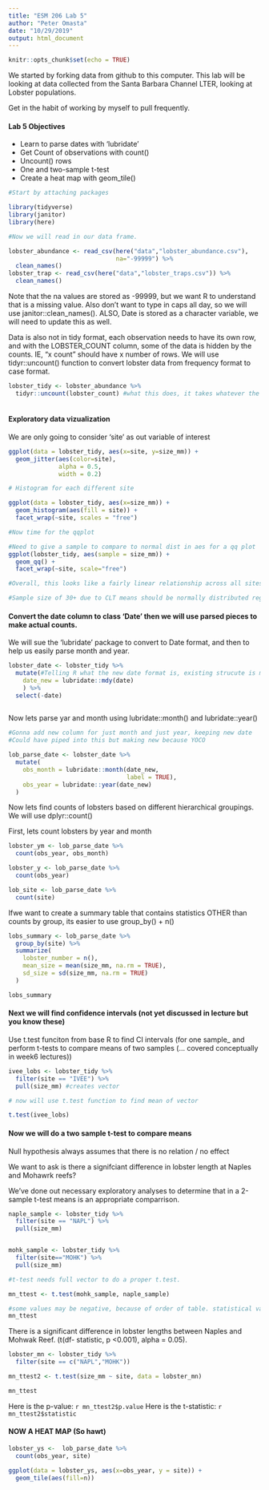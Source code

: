 ```yaml
---
title: "ESM 206 Lab 5"
author: "Peter Omasta"
date: "10/29/2019"
output: html_document
---
```


```r
knitr::opts_chunk$set(echo = TRUE)
```

We started by forking data from github to this computer. This lab will be looking at data collected from the Santa Barbara Channel LTER, looking at Lobster populations. 

Get in the habit of working by myself to pull frequently. 

#### Lab 5 Objectives

- Learn to parse dates with 'lubridate'
- Get Count of observations with count()
- Uncount() rows
- One and two-sample t-test 
- Create a heat map with geom_tile()

```r
#Start by attaching packages

library(tidyverse)
library(janitor)
library(here)

#Now we will read in our data frame. 

lobster_abundance <- read_csv(here("data","lobster_abundance.csv"),
                              na="-99999") %>% 
  clean_names()
lobster_trap <- read_csv(here("data","lobster_traps.csv")) %>% 
  clean_names()
```

Note that the na values are stored as -99999, but we want R to understand that is a missing value. Also don't want to type in caps all day, so we will use janitor::clean_names(). ALSO, Date is stored as a character variable, we will need to update this as well. 

Data is also not in tidy format, each observation needs to have its own row, and with the LOBSTER_COUNT column, some of the data is hidden by the counts. IE, "x count" should have x number of rows. We will use tidyr::uncount() function to convert lobster data from frequency format to case format. 



```r

lobster_tidy <- lobster_abundance %>% 
  tidyr::uncount(lobster_count) #what this does, it takes whatever the value is in that colun, and it repeats that row that number of times, and then deletes the column
  

```

#### Exploratory data vizualization

We are only going to consider 'site' as out variable of interest 

```r

ggplot(data = lobster_tidy, aes(x=site, y=size_mm)) +
  geom_jitter(aes(color=site),
              alpha = 0.5,
              width = 0.2)

# Histogram for each different site

ggplot(data = lobster_tidy, aes(x=size_mm)) +
  geom_histogram(aes(fill = site)) +
  facet_wrap(~site, scales = "free")

#Now time for the qqplot 

#Need to give a sample to compare to normal dist in aes for a qq plot
ggplot(lobster_tidy, aes(sample = size_mm)) +
  geom_qq() +
  facet_wrap(~site, scale="free")

#Overall, this looks like a fairly linear relationship across all sites. Do not let a few outliers decide that we can no longer use a normal distribution, because they do not carry much weight vs hundreds/thousands of different points. 

#Sample size of 30+ due to CLT means should be normally distributed regardless. 

```

#### Convert the date column to class 'Date' then we will use parsed pieces to make actual counts. 

We will sue the 'lubridate' package to convert to Date format, and then to help us easily parse month and year.

```r

lobster_date <- lobster_tidy %>% 
  mutate(#Telling R what the new date format is, existing strucute is mm/dd/yyyy
    date_new = lubridate::mdy(date)
    ) %>% 
  select(-date)
  
```

Now lets parse yar and month using lubridate::month() and lubridate::year()

```r
#Gonna add new column for just month and just year, keeping new date
#Could have piped into this but making new because YOCO

lob_parse_date <- lobster_date %>% 
  mutate(
    obs_month = lubridate::month(date_new,
                                 label = TRUE),
    obs_year = lubridate::year(date_new)
  )


```

Now lets find counts of lobsters based on different hierarchical groupings. We will use dplyr::count()

First, lets count lobsters by year and month
```r

lobster_ym <- lob_parse_date %>% 
  count(obs_year, obs_month)

lobster_y <- lob_parse_date %>% 
  count(obs_year)

lob_site <- lob_parse_date %>% 
  count(site)

```

Ifwe want to create a summary table that contains statistics OTHER than counts by group, its easier to use group_by() + n()

```r
lobs_summary <- lob_parse_date %>% 
  group_by(site) %>% 
  summarize(
    lobster_number = n(),
    mean_size = mean(size_mm, na.rm = TRUE),
    sd_size = sd(size_mm, na.rm = TRUE)
  )

lobs_summary
```

#### Next we will find confidence intervals (not yet discussed in lecture but you know these)

Use t.test funciton from base R to find CI intervals (for one sample_ and perform t-tests to compare means of two samples (... covered conceptually in week6 lectures))

```r
ivee_lobs <- lobster_tidy %>% 
  filter(site == "IVEE") %>% 
  pull(size_mm) #creates vector 

# now will use t.test function to find mean of vector 

t.test(ivee_lobs)


```

#### Now we will do a two sample t-test to compare means 

Null hypothesis always assumes that there is no relation / no effect 

We want to ask is there a signifciant difference in lobster length at Naples and Mohawrk reefs? 

We've done out necessary exploratory analyses to determine that in a 2-sample t-test means is an appropriate comparrison. 

```r

naple_sample <- lobster_tidy %>% 
  filter(site == "NAPL") %>% 
  pull(size_mm)


mohk_sample <- lobster_tidy %>% 
  filter(site=="MOHK") %>% 
  pull(size_mm)

#t-test needs full vector to do a proper t.test. 

mn_ttest <- t.test(mohk_sample, naple_sample) 

#some values may be negative, because of order of table. statistical value does not make a difference 
mn_ttest


```

There is a significant difference in lobster lengths between Naples and Mohwak Reef. (t(df- statistic, p <0.001), alpha = 0.05). 

```r

lobster_mn <- lobster_tidy %>% 
  filter(site == c("NAPL","MOHK"))

mn_ttest2 <- t.test(size_mm ~ site, data = lobster_mn)

mn_ttest

```

Here is the p-value: `r mn_ttest2$p.value`
Here is the t-statistic: `r mn_ttest2$statistic`

#### NOW A HEAT MAP (So hawt)

```r

lobster_ys <-  lob_parse_date %>% 
  count(obs_year, site)

ggplot(data = lobster_ys, aes(x=obs_year, y = site)) +
  geom_tile(aes(fill=n))




```


